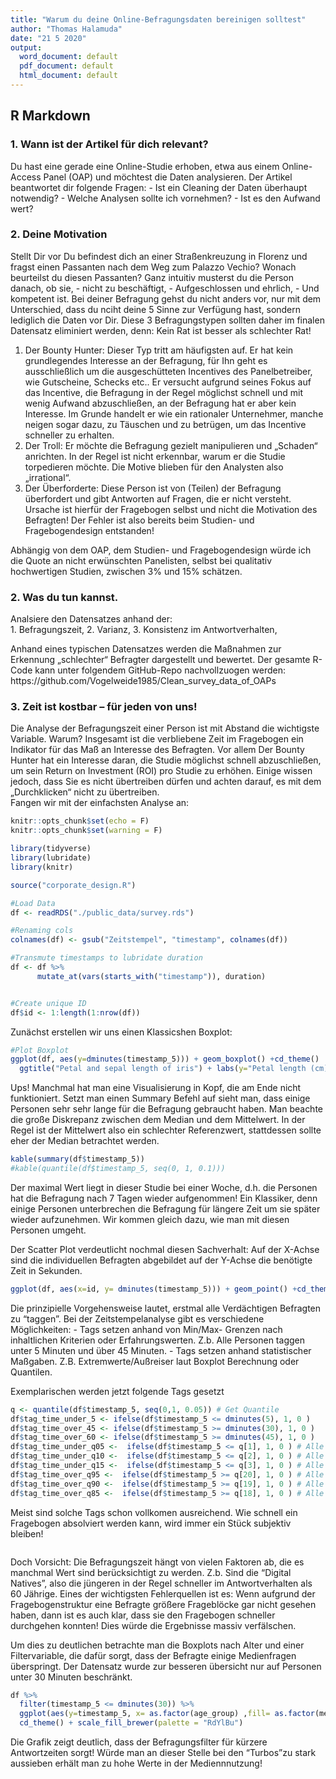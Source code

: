 ```yaml
---
title: "Warum du deine Online-Befragungsdaten bereinigen solltest"
author: "Thomas Halamuda"
date: "21 5 2020"
output:
  word_document: default
  pdf_document: default
  html_document: default
---
```




## R Markdown

### 1. Wann ist der Artikel für dich relevant?
Du hast eine gerade eine Online-Studie erhoben, etwa aus einem Online-Access Panel (OAP) und möchtest die Daten analysieren. Der Artikel beantwortet dir folgende Fragen:
-	Ist ein Cleaning der Daten überhaupt notwendig?
-	Welche Analysen sollte ich vornehmen?
-	Ist es den Aufwand wert?


### 2. Deine Motivation
Stellt Dir vor Du befindest dich an einer Straßenkreuzung in Florenz und fragst einen Passanten nach dem Weg zum Palazzo Vechio? Wonach beurteilst du diesen Passanten? Ganz intuitiv musterst du die Person danach, ob sie, 
-	nicht zu beschäftigt, 
-	Aufgeschlossen und ehrlich,
-	Und kompetent ist.
Bei deiner Befragung gehst du nicht anders vor, nur mit dem Unterschied, dass du nciht deine 5 Sinne zur Verfügung hast, sondern lediglich die Daten vor Dir. Diese 3 Befragungstypen sollten daher im finalen Datensatz eliminiert werden, denn:  Kein Rat ist besser als schlechter Rat!

1.	Der Bounty Hunter: Dieser Typ tritt am häufigsten auf. Er hat kein grundlegendes Interesse an der Befragung, für Ihn geht es ausschließlich um die ausgeschütteten Incentives des Panelbetreiber, wie Gutscheine, Schecks etc..
Er versucht aufgrund seines Fokus auf das Incentive, die Befragung in der Regel möglichst schnell und mit wenig Aufwand abzuschließen, an der Befragung hat er aber kein Interesse.  Im Grunde handelt er wie ein rationaler Unternehmer, manche neigen sogar dazu, zu Täuschen und zu betrügen, um das Incentive schneller zu erhalten. 
2.	Der Troll: Er möchte die Befragung gezielt manipulieren und „Schaden“ anrichten. In der Regel ist nicht erkennbar, warum er die Studie torpedieren möchte. Die Motive blieben für den Analysten also „irrational“.
3.	Der Überforderte: Diese Person ist von (Teilen) der Befragung überfordert und gibt Antworten auf Fragen, die er nicht versteht. Ursache ist hierfür der Fragebogen selbst und nicht die Motivation des Befragten! Der Fehler ist also bereits beim Studien- und Fragebogendesign entstanden!

Abhängig von dem OAP, dem Studien- und Fragebogendesign würde ich die Quote an nicht erwünschten Panelisten, selbst bei qualitativ hochwertigen Studien, zwischen 3% und 15% schätzen. 



### 2. Was du tun kannst.

Analsiere den Datensatzes anhand der:  
1. Befragungszeit,
2. Varianz,
3. Konsistenz im Antwortverhalten,

Anhand eines typischen Datensatzes werden die Maßnahmen zur Erkennung „schlechter“ Befragter dargestellt und bewertet. Der gesamte R-Code kann unter folgendem GitHub-Repo nachvollzuogen werden: 
https://github.com/Vogelweide1985/Clean_survey_data_of_OAPs


### 3. Zeit ist kostbar – für jeden von uns!

Die Analyse der Befragungszeit einer Person ist mit Abstand die wichtigste Variable. Warum? Insgesamt ist die verbliebene Zeit im Fragebogen ein Indikator für das Maß an Interesse des Befragten. Vor allem Der Bounty Hunter hat ein Interesse daran, die Studie möglichst schnell abzuschließen, um sein Return on Investment (ROI) pro Studie zu erhöhen. Einige wissen jedoch, dass Sie es nicht übertreiben dürfen und achten darauf, es mit dem „Durchklicken“ nicht zu übertreiben.  
Fangen wir mit der einfachsten Analyse an: 


```r
knitr::opts_chunk$set(echo = F)
knitr::opts_chunk$set(warning = F)
```

```r

library(tidyverse)
library(lubridate)
library(knitr)

source("corporate_design.R")

#Load Data
df <- readRDS("./public_data/survey.rds")

```


```r
#Renaming cols
colnames(df) <- gsub("Zeitstempel", "timestamp", colnames(df))

#Transmute timestamps to lubridate duration
df <- df %>%
      mutate_at(vars(starts_with("timestamp")), duration) 


#Create unique ID
df$id <- 1:length(1:nrow(df))
```

Zunächst erstellen wir uns einen Klassicshen Boxplot:

```r

#Plot Boxplot
ggplot(df, aes(y=dminutes(timestamp_5))) + geom_boxplot() +cd_theme()  + 
  ggtitle("Petal and sepal length of iris") + labs(y="Petal length (cm)", x = "Sepal length (cm)")
```

Ups! Manchmal hat man eine Visualisierung in Kopf, die am Ende nicht funktioniert. Setzt man einen Summary Befehl auf sieht man, dass einige Personen sehr sehr lange für die Befragung gebraucht haben. 
Man beachte die große Diskrepanz zwischen dem Median und dem Mittelwert. In der Regel ist der Mittelwert also ein schlechter Referenzwert, stattdessen sollte eher der Median betrachtet werden. 
```r
kable(summary(df$timestamp_5))
#kable(quantile(df$timestamp_5, seq(0, 1, 0.1)))
```

Der maximal Wert liegt in dieser Studie bei einer Woche, d.h. die Personen hat die Befragung nach 7 Tagen wieder aufgenommen! Ein Klassiker, denn einige Personen unterbrechen die Befragung für längere Zeit um sie später wieder aufzunehmen. Wir kommen gleich dazu, wie man mit diesen Personen umgeht.

Der Scatter Plot verdeutlicht nochmal diesen Sachverhalt: Auf der X-Achse sind die individuellen Befragten abgebildet auf der Y-Achse die benötigte Zeit in Sekunden.
```r
ggplot(df, aes(x=id, y= dminutes(timestamp_5))) + geom_point() +cd_theme() 
```

Die prinzipielle Vorgehensweise lautet, erstmal alle Verdächtigen Befragten zu "taggen". Bei der Zeitstempelanalyse gibt es verschiedene Möglichkeiten:
- Tags setzen anhand von Min/Max- Grenzen nach inhaltlichen Kriterien oder Erfahrungswerten. Z.b. Alle Personen taggen unter 5 Minuten und über 45 Minuten. 
- Tags setzen anhand statistischer Maßgaben. Z.B. Extremwerte/Außreiser laut Boxplot Berechnung oder Quantilen.

Exemplarischen werden jetzt folgende Tags gesetzt

```r
q <- quantile(df$timestamp_5, seq(0,1, 0.05)) # Get Quantile
df$tag_time_under_5 <- ifelse(df$timestamp_5 <= dminutes(5), 1, 0 )
df$tag_time_over_45 <- ifelse(df$timestamp_5 >= dminutes(30), 1, 0 )
df$tag_time_over_60 <- ifelse(df$timestamp_5 >= dminutes(45), 1, 0 )
df$tag_time_under_q05 <-  ifelse(df$timestamp_5 <= q[1], 1, 0 ) # Alle im unteren 5% Quantil
df$tag_time_under_q10 <-  ifelse(df$timestamp_5 <= q[2], 1, 0 ) # Alle im unteren 10% Quantil
df$tag_time_under_q15 <-  ifelse(df$timestamp_5 <= q[3], 1, 0 ) # Alle im unteren 1% Quantil
df$tag_time_over_q95 <-  ifelse(df$timestamp_5 >= q[20], 1, 0 ) # Alle im unteren 1% Quantil
df$tag_time_over_q90 <-  ifelse(df$timestamp_5 >= q[19], 1, 0 ) # Alle im unteren 1% Quantil
df$tag_time_over_q85 <-  ifelse(df$timestamp_5 >= q[18], 1, 0 ) # Alle im unteren 1% Quantil
```

Meist sind solche Tags schon vollkomen ausreichend. Wie schnell ein Fragebogen absolviert werden kann, wird immer ein Stück subjektiv bleiben!

```r

```


Doch Vorsicht: Die Befragungszeit hängt von vielen Faktoren ab, die es manchmal Wert sind berücksichtigt zu werden. Z.b. Sind die "Digital Natives", also die jüngeren in der Regel schneller im Antwortverhalten als 60 Jährige. Eines der wichtigsten Fehlerquellen ist es: Wenn aufgrund der Fragebogenstruktur eine Befragte größere Frageblöcke gar nicht gesehen haben, dann ist es auch klar, dass sie den Fragebogen schneller durchgehen konnten! Dies würde die Ergebnisse massiv verfälschen. 

Um dies zu deutlichen betrachte man die Boxplots nach Alter und einer Filtervariable, die dafür sorgt, dass der Befragte einige Medienfragen überspringt. Der Datensatz wurde zur besseren übersicht nur auf Personen unter 30 Minuten beschränkt.



```r
df %>%
  filter(timestamp_5 <= dminutes(30)) %>%
  ggplot(aes(y=timestamp_5, x= as.factor(age_group) ,fill= as.factor(media_filter))) + geom_boxplot()  +
  cd_theme() + scale_fill_brewer(palette = "RdYlBu")


```

Die Grafik zeigt deutlich, dass der Befragungsfilter für kürzere Antwortzeiten sorgt! Würde man an dieser Stelle bei den "Turbos"zu stark aussieben erhält man zu hohe Werte in der Mediennnutzung! 